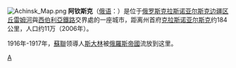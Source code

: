 {{Unreferenced|time=2016-07-22T01:04:06+00:00}}
[[File:Achinsk_Map.png|right]]
'''阿钦斯克'''（[[俄语|俄语]]：'''{{lang|ru|А́чинск}}'''）是位于[[俄罗斯|俄罗斯]][[克拉斯诺亚尔斯克边疆区|克拉斯诺亚尔斯克边疆区]][[丘雷姆河|丘雷姆河]]與[[西伯利亞鐵路|西伯利亞鐵路]]交界處的一座城市，距离州首府[[克拉斯诺亚尔斯克|克拉斯诺亚尔斯克]]约184公里，人口约11万（2006年）。

1916年-1917年，[[蘇聯|蘇聯]]领導人[[斯大林|斯大林]]被[[俄羅斯帝國|俄羅斯帝國]]流放到这里。

{{克拉斯诺亚尔斯克边疆区城市}}
{{Authority control}}
{{Russia-geo-stub}}

[[Category:克拉斯诺亚尔斯克边疆区城市|A]]